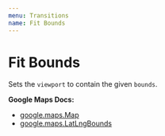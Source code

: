 ```yaml
---
menu: Transitions
name: Fit Bounds
---
```



# Fit Bounds

Sets the `viewport` to contain the given `bounds`.

**Google Maps Docs:**

- [google.maps.Map](https://developers.google.com/maps/documentation/javascript/reference#Map)
- [google.maps.LatLngBounds](https://developers.google.com/maps/documentation/javascript/3.exp/reference#LatLngBounds)

<Playground>
  <GoogleMap
    zoom={8}
    maps={google.maps}
    style={{ height: '320px' }}
    center={{ lat: 36.964, lng: -122.015 }}
  >
    <FitBounds bounds={{south: 33, west: -124, north: 36, east: -120}} />
  </GoogleMap>
</Playground>

<PropsTable of={FitBounds} />
